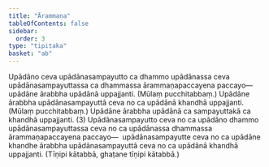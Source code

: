 ```yaml
---
title: "Ārammaṇa"
tableOfContents: false
sidebar:
  order: 3
type: "tipitaka"
basket: "ab"
---
```



<DynamicBreadcrumb />

<Division number="105">

<Paragraph number="3784">
Upādāno ceva upādānasampayutto ca dhammo upādānassa ceva upādānasampayuttassa ca dhammassa ārammaṇapaccayena paccayo—  upādāne ārabbha upādānā uppajjanti. (Mūlaṃ pucchitabbaṃ.) Upādāne ārabbha upādānasampayuttā ceva no ca upādānā khandhā uppajjanti. (Mūlaṃ pucchitabbaṃ.) Upādāne ārabbha upādānā ca sampayuttakā ca khandhā uppajjanti. (3)
</Paragraph>

<Paragraph number="3785">
Upādānasampayutto ceva no ca upādāno dhammo upādānasampayuttassa ceva no ca upādānassa dhammassa ārammaṇapaccayena paccayo—  upādānasampayutte ceva no ca upādāne khandhe ārabbha upādānasampayuttā ceva no ca upādānā khandhā uppajjanti. (Tīṇipi kātabbā, ghaṭane tīṇipi kātabbā.)
</Paragraph>
</Division>